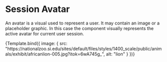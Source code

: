 
<Meta title="COMPONENTS/Avatar/Session" component={SessionAvatar} />


# Session Avatar

An avatar is a visual used to represent a user. It may contain an image or a placeholder graphic. In this case the component
visually represents the active avatar for current user session.

<Canvas>
    <Story
        name="Playground"
        args={{
            children: 'Click Me!',
        }}
    >
        {Template.bind({
            image: {
                src: "https://nationalzoo.si.edu/sites/default/files/styles/1400_scale/public/animals/exhibit/africanlion-005.jpg?itok=6wA745g_",
                alt: "lion"
            }
        })}
    </Story>
</Canvas>


<ArgsTable story="Playground" sort/>
